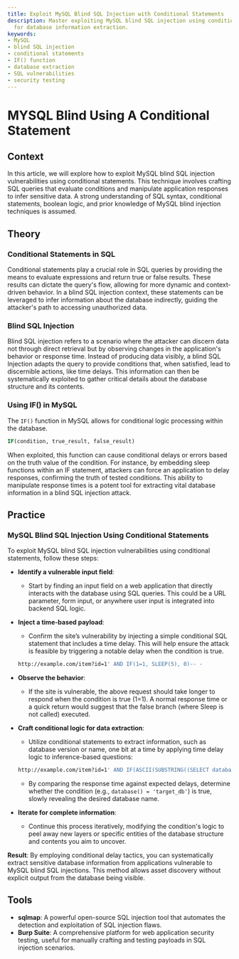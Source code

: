 ```yaml
---
title: Exploit MySQL Blind SQL Injection with Conditional Statements
description: Master exploiting MySQL blind SQL injection using conditional statements
  for database information extraction.
keywords:
- MySQL
- blind SQL injection
- conditional statements
- IF() function
- database extraction
- SQL vulnerabilities
- security testing
---
```


# MYSQL Blind Using A Conditional Statement

## Context

In this article, we will explore how to exploit MySQL blind SQL injection vulnerabilities using conditional statements. This technique involves crafting SQL queries that evaluate conditions and manipulate application responses to infer sensitive data. A strong understanding of SQL syntax, conditional statements, boolean logic, and prior knowledge of MySQL blind injection techniques is assumed.

## Theory

### Conditional Statements in SQL

Conditional statements play a crucial role in SQL queries by providing the means to evaluate expressions and return true or false results. These results can dictate the query's flow, allowing for more dynamic and context-driven behavior. In a blind SQL injection context, these statements can be leveraged to infer information about the database indirectly, guiding the attacker's path to accessing unauthorized data.

### Blind SQL Injection

Blind SQL injection refers to a scenario where the attacker can discern data not through direct retrieval but by observing changes in the application's behavior or response time. Instead of producing data visibly, a blind SQL Injection adapts the query to provide conditions that, when satisfied, lead to discernible actions, like time delays. This information can then be systematically exploited to gather critical details about the database structure and its contents.

### Using IF() in MySQL

The `IF()` function in MySQL allows for conditional logic processing within the database. 

```sql
IF(condition, true_result, false_result)
```

When exploited, this function can cause conditional delays or errors based on the truth value of the condition. For instance, by embedding sleep functions within an IF statement, attackers can force an application to delay responses, confirming the truth of tested conditions. This ability to manipulate response times is a potent tool for extracting vital database information in a blind SQL injection attack.

## Practice

### MySQL Blind SQL Injection Using Conditional Statements

To exploit MySQL blind SQL injection vulnerabilities using conditional statements, follow these steps:

- **Identify a vulnerable input field**:
  - Start by finding an input field on a web application that directly interacts with the database using SQL queries. This could be a URL parameter, form input, or anywhere user input is integrated into backend SQL logic.

- **Inject a time-based payload**:
  - Confirm the site’s vulnerability by injecting a simple conditional SQL statement that includes a time delay. This will help ensure the attack is feasible by triggering a notable delay when the condition is true.
  ```bash
  http://example.com/item?id=1' AND IF(1=1, SLEEP(5), 0)-- -
  ```

- **Observe the behavior**:
  - If the site is vulnerable, the above request should take longer to respond when the condition is true (1=1). A normal response time or a quick return would suggest that the false branch (where Sleep is not called) executed.

- **Craft conditional logic for data extraction**:
  - Utilize conditional statements to extract information, such as database version or name, one bit at a time by applying time delay logic to inference-based questions:
  ```bash
  http://example.com/item?id=1' AND IF(ASCII(SUBSTRING((SELECT database()),1,1))=100, SLEEP(5), 0)-- -
  ```
  - By comparing the response time against expected delays, determine whether the condition (e.g., `database() = 'target_db'`) is true, slowly revealing the desired database name.

- **Iterate for complete information**:
  - Continue this process iteratively, modifying the condition's logic to peel away new layers or specific entities of the database structure and contents you aim to uncover.

**Result**: By employing conditional delay tactics, you can systematically extract sensitive database information from applications vulnerable to MySQL blind SQL injections. This method allows asset discovery without explicit output from the database being visible.

## Tools

- **sqlmap**: A powerful open-source SQL injection tool that automates the detection and exploitation of SQL injection flaws.
- **Burp Suite**: A comprehensive platform for web application security testing, useful for manually crafting and testing payloads in SQL injection scenarios.
